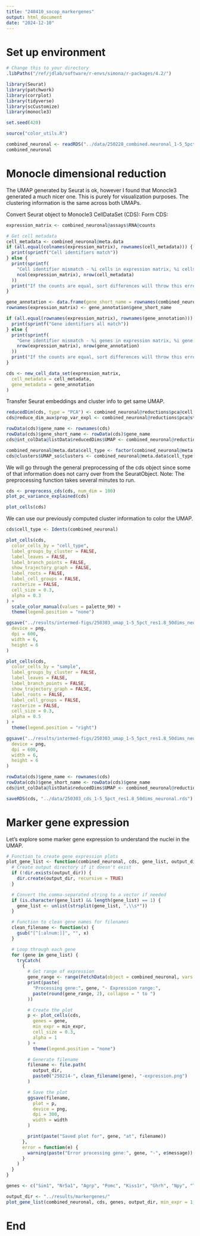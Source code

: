 ```yaml
---
title: "240410_socop_markergenes"
output: html_document
date: "2024-12-10"
---
```

# Set up environment
```r
# Change this to your directory
.libPaths("/ref/jdlab/software/r-envs/simona/r-packages/4.2/")

library(Seurat)
library(patchwork)
library(corrplot)
library(tidyverse)
library(scCustomize)
library(monocle3)

set.seed(420)

source("color_utils.R")
```

```r
combined_neuronal <- readRDS("../data/250228_combined.neuronal_1-5_5pct.rds")
combined_neuronal
```

# Monocle dimensional reduction
The UMAP generated by Seurat is ok, however I found that Monocle3 generated a much nicer one. This is purely for visualization purposes. The clustering information is the same across both UMAPs.

Convert Seurat object to Monocle3 CellDataSet (CDS):
Form CDS:
```r
expression_matrix <- combined_neuronal@assays$RNA@counts

# Get cell metadata
cell_metadata <- combined_neuronal@meta.data
if (all.equal(colnames(expression_matrix), rownames(cell_metadata))) {
  print(sprintf("Cell identifiers match"))
} else {
  print(sprintf(
    "Cell identifier mismatch - %i cells in expression matrix, %i cells in metadata",
    ncol(expression_matrix), nrow(cell_metadata)
  ))
  print("If the counts are equal, sort differences will throw this error")
}
```

```r
gene_annotation <- data.frame(gene_short_name = rownames(combined_neuronal@assays$RNA), row.names = rownames(combined_neuronal@assays$RNA))
rownames(expression_matrix) <- gene_annotation$gene_short_name

if (all.equal(rownames(expression_matrix), rownames(gene_annotation))) {
  print(sprintf("Gene identifiers all match"))
} else {
  print(sprintf(
    "Gene identifier mismatch - %i genes in expression matrix, %i gene in gene annotation",
    nrow(expression_matrix), nrow(gene_annotation)
  ))
  print("If the counts are equal, sort differences will throw this error")
}
```


```r
cds <- new_cell_data_set(expression_matrix,
  cell_metadata = cell_metadata,
  gene_metadata = gene_annotation
)
```

Transfer Seurat embeddings and cluster info to get same UMAP. 
```r
reducedDim(cds, type = "PCA") <- combined_neuronal@reductions$pca@cell.embeddings
cds@reduce_dim_aux$prop_var_expl <- combined_neuronal@reductions$pca@stdev

rowData(cds)$gene_name <- rownames(cds)
rowData(cds)$gene_short_name <- rowData(cds)$gene_name
cds@int_colData@listData$reducedDims$UMAP <- combined_neuronal@reductions$umap@cell.embeddings
```

```r
combined_neuronal@meta.data$cell_type <- factor(combined_neuronal@meta.data$cell_type, levels = unique(combined_neuronal@meta.data$cell_type))
cds@clusters$UMAP_so$clusters <- combined_neuronal@meta.data$cell_type
```

We will go through the general preprocessing of the cds object since some of that information does not carry over from the SeuratObject.
Note: The preprocessing function takes several minutes to run.

```r
cds <- preprocess_cds(cds, num_dim = 100)
plot_pc_variance_explained(cds)

plot_cells(cds)
```

We can use our previously computed cluster information to color the UMAP.
```r
cds$cell_type <- Idents(combined_neuronal)

plot_cells(cds,
  color_cells_by = "cell_type",
  label_groups_by_cluster = FALSE,
  label_leaves = FALSE,
  label_branch_points = FALSE,
  show_trajectory_graph = FALSE,
  label_roots = FALSE,
  label_cell_groups = FALSE,
  rasterize = FALSE,
  cell_size = 0.3,
  alpha = 0.3
) +
  scale_color_manual(values = palette_90) +
  theme(legend.position = "none")

ggsave("../results/intermed-figs/250303_umap_1-5_5pct_res1.8_50dims_neuronal_monocle.png",
  device = png,
  dpi = 600,
  width = 6,
  height = 6
)
```

```r
plot_cells(cds,
  color_cells_by = "sample",
  label_groups_by_cluster = FALSE,
  label_leaves = FALSE,
  label_branch_points = FALSE,
  show_trajectory_graph = FALSE,
  label_roots = FALSE,
  label_cell_groups = FALSE,
  rasterize = FALSE,
  cell_size = 0.3,
  alpha = 0.5
) +
  theme(legend.position = "right")

ggsave("../results/intermed-figs/250303_umap_1-5_5pct_res1.8_50dims_neuronal_monocle_bysample.png",
  device = png,
  dpi = 600,
  width = 6,
  height = 6
)
```

```r
rowData(cds)$gene_name <- rownames(cds)
rowData(cds)$gene_short_name <- rowData(cds)$gene_name
cds@int_colData@listData$reducedDims$UMAP <- combined_neuronal@reductions$umap@cell.embeddings
```

```r
saveRDS(cds, "../data/250303_cds_1-5_5pct_res1.8_50dims_neuronal.rds")
```


# Marker gene expression
Let's explore some marker gene expression to understand the nuclei in the UMAP. 
```r
# Function to create gene expression plots
plot_gene_list <- function(combined_neuronal, cds, gene_list, output_dir, min_expr = 30, width = 6) {
  # Create output directory if it doesn't exist
  if (!dir.exists(output_dir)) {
    dir.create(output_dir, recursive = TRUE)
  }

  # Convert the comma-separated string to a vector if needed
  if (is.character(gene_list) && length(gene_list) == 1) {
    gene_list <- unlist(strsplit(gene_list, ",\\s*"))
  }

  # Function to clean gene names for filenames
  clean_filename <- function(x) {
    gsub("[^[:alnum:]]", "", x)
  }

  # Loop through each gene
  for (gene in gene_list) {
    tryCatch(
      {
        # Get range of expression
        gene_range <- range(FetchData(object = combined_neuronal, vars = gene, layer = "counts"))
        print(paste(
          "Processing gene:", gene, "- Expression range:",
          paste(round(gene_range, 2), collapse = " to ")
        ))

        # Create the plot
        p <- plot_cells(cds,
          genes = gene,
          min_expr = min_expr,
          cell_size = 0.3,
          alpha = 1
        ) +
          theme(legend.position = "none")

        # Generate filename
        filename <- file.path(
          output_dir,
          paste0("250214-", clean_filename(gene), "-expression.png")
        )

        # Save the plot
        ggsave(filename,
          plot = p,
          device = png,
          dpi = 300,
          width = width
        )

        print(paste("Saved plot for", gene, "at", filename))
      },
      error = function(e) {
        warning(paste("Error processing gene:", gene, "-", e$message))
      }
    )
  }
}
```

```r
genes <- c("Sim1", "Nr5a1", "Agrp", "Pomc", "Kiss1r", "Ghrh", "Npy", "Trh", "Nkx2-1", "Foxp2", "Lmo3", "Six3", "Nr2f2", "Rora", "Zic4", "Zic1", "Ebf1", "Peg10", "Meis2", "Bcl11a", "Prox1", "Slc17a7", "Slc2a2", "Moxd1", "Esr1", "Fos", "Jun", "Arc")
```

```r
output_dir <- "../results/markergenes/"
plot_gene_list(combined_neuronal, cds, genes, output_dir, min_expr = 1, width = 6)
```

# End

